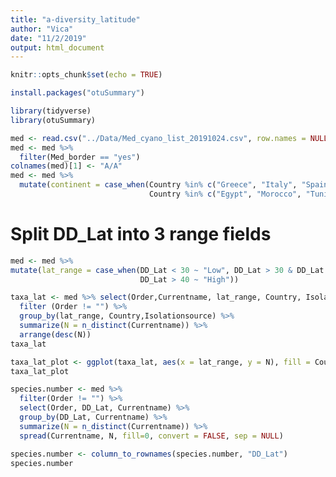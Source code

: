 ```yaml
---
title: "a-diversity_latitude"
author: "Vica"
date: "11/2/2019"
output: html_document
---
```


```r
knitr::opts_chunk$set(echo = TRUE)
```

```r
install.packages("otuSummary")
```


```r
library(tidyverse)
library(otuSummary)
```



```r
med <- read.csv("../Data/Med_cyano_list_20191024.csv", row.names = NULL)
med <- med %>% 
  filter(Med_border == "yes")
colnames(med)[1] <- "A/A"
med <- med %>% 
  mutate(continent = case_when(Country %in% c("Greece", "Italy", "Spain", "France", "Albania", "Montenegro", "Slovenia", "Portugal", "Bulgaria", "Croatia") ~ "Europe",
                               Country %in% c("Egypt", "Morocco", "Tunisia", "Libya", "Algeria", "Israel","Lebanon") ~ "Africa",Country == "Turkey" ~ "Asia"))
```

# Split DD_Lat into 3 range fields

```r
med <- med %>% 
mutate(lat_range = case_when(DD_Lat < 30 ~ "Low", DD_Lat > 30 & DD_Lat < 40 ~ "Medium",
                             DD_Lat > 40 ~ "High"))
```



```r
taxa_lat <- med %>% select(Order,Currentname, lat_range, Country, Isolationsource) %>% 
  filter (Order != "") %>% 
  group_by(lat_range, Country,Isolationsource) %>% 
  summarize(N = n_distinct(Currentname)) %>% 
  arrange(desc(N))
taxa_lat

taxa_lat_plot <- ggplot(taxa_lat, aes(x = lat_range, y = N), fill = Country) + geom_bar(stat = "identity")
taxa_lat_plot
```



```r
species.number <- med %>% 
  filter(Order != "") %>% 
  select(Order, DD_Lat, Currentname) %>% 
  group_by(DD_Lat, Currentname) %>% 
  summarize(N = n_distinct(Currentname)) %>% 
  spread(Currentname, N, fill=0, convert = FALSE, sep = NULL)

species.number <- column_to_rownames(species.number, "DD_Lat")
species.number
```

